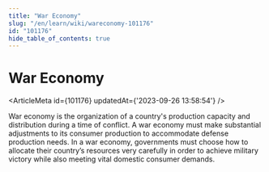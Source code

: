 ```yaml
---
title: "War Economy"
slug: "/en/learn/wiki/wareconomy-101176"
id: "101176"
hide_table_of_contents: true
---
```



# War Economy

<ArticleMeta id={101176} updatedAt={'2023-09-26 13:58:54'} />
<div className='border-solid border-b border-t-0 my-4 border-[var(--ifm-color-gray-300)]' />

War economy is the organization of a country's production capacity and distribution during a time of conflict. A war economy must make substantial adjustments to its consumer production to accommodate defense production needs. In a war economy, governments must choose how to allocate their country’s resources very carefully in order to achieve military victory while also meeting vital domestic consumer demands.
